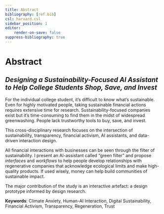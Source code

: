 ```yaml
---
title: Abstract
bibliography: [ref.bib]
csl: harvard.csl
sidebar_position: 1
editor:
    render-on-save: false
suppress-bibliography: true
---
```


# Abstract

## *Designing a Sustainability-Focused AI Assistant to Help College Students Shop, Save, and Invest*

For the individual college student, it's difficult to know what's sustainable. Even for highly motivated people, taking sustainable financial actions requires extensive time for research. Sustainability-focused companies exist but it's time-consuming to find them in the midst of widespread greenwashing. People lack trustworthy tools to buy, save, and invest.

This cross-disciplinary research focuses on the intersection of sustainability, transparency, financial activism, AI assistants, and data-driven interaction design.

All financial interactions with businesses can be seen through the filter of sustainability. I present an AI-assistant called "green filter" and propose *interfaces* and *workflows* to help people develop relationships with regenerative companies that acknowledge ecological limits and make high-quality products. If used wisely, money can help build communities of sustainable impact.

The major contribution of the study is an interactive artefact: a design prototype informed by design research.

**Keywords**: Climate Anxiety, Human-AI Interaction, Digital Sustainability, Financial Activism, Transparency, Regeneration, Trust